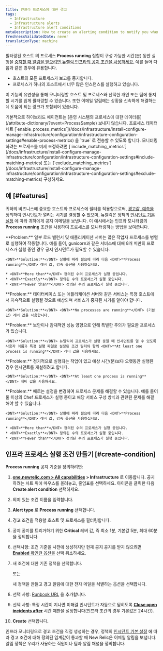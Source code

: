 ```yaml
---
title: 인프라 프로세스에 대한 경고
tags:
  - Infrastructure
  - Infrastructure alerts
  - Infrastructure alert conditions
metaDescription: How to create an alerting condition to notify you when processes have stopped reporting or are not running as expected.
freshnessValidatedDate: never
translationType: machine
---
```


필터링된 호스트 의 프로세스 <DNT>**Process running**</DNT> 집합이 구성 가능한 시간(분) 동안 실행을 [](/docs/infrastructure/new-relic-infrastructure/filter-group/filter-sets-organize-your-infrastructure-hosts)[중지할 때 알림을 받으려면 뉴렐릭 인프라의 공지 조건을 사용하세요.](/docs/infrastructure/new-relic-infrastructure/configuration/infrastructure-alerts-add-edit-or-view-host-alert-information) 예를 들어 다음과 같은 경우에 유용합니다.

* 호스트의 모든 프로세스가 보고를 중지합니다.
* 프로세스가 하나의 호스트에서 너무 많은 인스턴스를 실행하고 있습니다.

이 기능의 유연성을 통해 모니터링할 호스트 및 프로세스와 선택한 개인 또는 팀에 통지할 시기를 쉽게 필터링할 수 있습니다. 또한 이메일 알림에는 상황을 신속하게 해결하는 데 도움이 되는 링크가 포함되어 있습니다.

<Callout variant="important">
  기본적으로 하이브리드 에이전트는 [운영 시스템의 프로세스에 대한 데이터를](/attribute-dictionary/?event=ProcessSample) 보내지 않습니다. 프로세스 데이터 세트 [`enable_process_metrics`](/docs/infrastructure/install-configure-manage-infrastructure/configuration/infrastructure-configuration-settings#enable-process-metrics) 을 `true` 로 전송할 수 있도록 합니다. 모니터링하려는 프로세스를 미세 조정하려면 [`include_matching_metrics`](/docs/infrastructure/install-configure-manage-infrastructure/configuration/infrastructure-configuration-settings#include-matching-metrics) 또는 [`exclude_matching_metrics`](/docs/infrastructure/install-configure-manage-infrastructure/configuration/infrastructure-configuration-settings#exclude-matching-metrics) 구성하세요.
</Callout>

## 예 [#features]

귀하의 비즈니스에 중요한 호스트와 프로세스에 필터를 적용함으로써, [경고값, 예측을](/docs/alerts/new-relic-alerts/getting-started/alerts-glossary#alert-threshold) 정의하여 인시던트가 열리는 시기를 결정할 수 있으며, 뉴렐릭은 정책의 [인시던트 기본 설정](/docs/alerts/new-relic-alerts/configuring-alert-policies/specify-when-new-relic-creates-incidents) 에 따라 귀하에게 공지 이메일을 보냅니다. 이 예시에서는 인프라 모니터링의 <DNT>**Process running**</DNT> 조건을 사용하여 프로세스를 모니터링하는 방법을 보여줍니다.

<CollapserGroup>
  <Collapser id="processes-load" title="로드를 충족하기에 충분한 프로세스가 실행 중인지 확인">
    <DNT>**Problem:**</DNT> 일부 로드 밸런서 및 애플리케이션 서버는 많은 작업자 프로세스를 병렬로 실행하여 작동합니다. 예를 들어, gunicorn과 같은 서비스에 대해 8개 미만의 프로세스가 실행 중인 경우 공지 인시던트가 필요할 수 있습니다.

    <DNT>**Solution:**</DNT> 상황에 따라 필요에 따라 다음 <DNT>**Process running**</DNT> 레버 값, 감속 옵션을 사용하십시오.

    * <DNT>**More than**</DNT> 정의된 수의 프로세스가 실행 중입니다.
    * <DNT>**Exactly**</DNT> 정의된 수의 프로세스가 실행 중입니다.
    * <DNT>**Fewer than**</DNT> 정의된 수의 프로세스가 실행 중입니다.
  </Collapser>

  <Collapser id="critical-services" title="중요한 서비스가 지속적으로 실행되도록 보장">
    <DNT>**Problem:**</DNT> 데이터베이스 또는 애플리케이션 서버와 같은 서비스는 특정 호스트에서 지속적으로 실행될 것으로 예상되며 서비스가 중지된 시기를 알아야 합니다.

    <DNT>**Solution:**</DNT> <DNT>**No processes are running**</DNT> (기본값) 레버 값을 사용합니다.
  </Collapser>

  <Collapser id="one-critical" title="특별한 주의가 필요한 중요한 프로세스의 시작을 모니터링합니다.">
    <DNT>**Problem:**</DNT> 보안이나 잠재적인 성능 영향으로 인해 특별한 주의가 필요한 프로세스가 있습니다.

    <DNT>**Solution:**</DNT> 뉴렐릭이 프로세스가 실행 중일 때 인시던트를 열 수 있도록 사용자 이름과 특정 실행 파일로 설정된 조건 필터와 함께 <DNT>**At least one process is running**</DNT> 레버 값을 사용하세요.
  </Collapser>

  <Collapser id="one-job-length" title="작업이 너무 오래 걸리지 않는지 확인">
    <DNT>**Problem:**</DNT> 정기적으로 실행되는 작업이 있고 예상 시간(분)보다 오랫동안 실행된 경우 인시던트를 개설하려고 합니다.

    <DNT>**Solution:**</DNT> <DNT>**At least one process is running**</DNT> 레버 값을 사용하세요.
  </Collapser>

  <Collapser id="multiple-runaway" title="폭주하는 프로세스 또는 구성 문제에 주의하십시오.">
    <DNT>**Problem:**</DNT> 때로는 설정을 변경하여 프로세스 문제를 해결할 수 있습니다. 예를 들어 둘 이상의 Chef 프로세스가 실행 중이고 해당 서비스 구성 방식과 관련된 문제를 해결해야 할 수 있습니다.

    <DNT>**Solution:**</DNT> 상황에 따라 필요에 따라 다음 <DNT>**Process running**</DNT> 레버 값, 감속 옵션을 사용하십시오.

    * <DNT>**More than**</DNT> 정의된 수의 프로세스가 실행 중입니다.
    * <DNT>**Exactly**</DNT> 정의된 수의 프로세스가 실행 중입니다.
    * <DNT>**Fewer than**</DNT> 정의된 수의 프로세스가 실행 중입니다.
  </Collapser>
</CollapserGroup>

## 인프라 프로세스 실행 조건 만들기 [#create-condition]

<DNT>**Process running**</DNT> 공지 기준을 정의하려면:

1. <DNT>**[one.newrelic.com &gt; All capabilities](https://one.newrelic.com/all-capabilities) &gt; Infrastructure**</DNT> 로 이동합니다. 공지하려는 차트 위에 마우스를 올려놓고, 줄임표를 선택하세요. <Icon name="fe-more-horizontal" /> 아이콘을 클릭한 다음 <DNT>**Create alert condition**</DNT> 선택하세요.

2. 의미 있는 조건 이름을 입력합니다.

3. <DNT>**Alert type**</DNT> 로 <DNT>**Process running**</DNT> 선택합니다.

4. 경고 조건을 적용할 호스트 및 프로세스를 필터링합니다.

5. 공지 공지를 트리거하기 위한 <DNT>**Critical**</DNT> 레버 값, 즉 최소 1분, 기본값 5분, 최대 60분을 정의합니다.

6. 선택사항: 조건 기준을 사전에 생성하지만 현재 공지 공지를 받지 않으려면 [<DNT>**Enabled**</DNT> 확인란 옵션을](/docs/infrastructure/new-relic-infrastructure/configuration/infrastructure-alerts-add-edit-or-view-host-alert-information#enabled) 선택 취소하세요.

7. 새 조건에 대한 기존 정책을 선택합니다.

   또는

   새 정책을 만들고 경고 알림에 대한 전자 메일을 식별하는 옵션을 선택합니다.

8. 선택 사항: [Runbook URL](#runbook-url-infrastructure) 을 추가합니다.

9. 선택 사항: 특정 시간이 지나면 미해결 인시던트가 자동으로 닫히도록 [<DNT>**Close open incidents after**</DNT>](#incident-time-limit) 시간 제한을 설정합니다(인프라 조건의 경우 기본값은 24시간).

10. <DNT>**Create**</DNT> 선택합니다.

인프라 모니터링으로 경고 조건을 직접 생성하는 경우, 정책의 [인시던트 기본 설정](/docs/alerts/new-relic-alerts/configuring-alert-policies/specify-when-new-relic-creates-incidents) 에 따라 경고 조건에 대해 정의된 임계값이 통과할 때 New Relic은 이메일 알림을 보냅니다. 알림 정책은 우리가 사용하는 직원이나 팀과 알림 채널을 정의합니다.